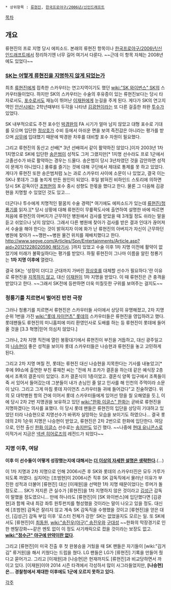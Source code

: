  * 상위항목 : [[류현진]], [[한국프로야구/2006년/신인드래프트]]

[[목차]]

== 개요 ==
류현진의 프로 지명 당시 에피소드. 본래의 류현진 항목이나 [[한국프로야구/2006년/신인드래프트]]에서 정리하기엔 너무 길어 여기서 다룬다. ~~근데 이 항목 자체는 2008년에도 있었다~~

=== [[타이거즈는 어떻게 다시 강팀이 되었나|SK는 어떻게 류현진을 지명하지 않게 되었는가]] ===
최초 [[류현진]]에게 접촉한 스카우터는 연고지역이기도 했던 [[wiki:"SK 와이번스" SK]]의 스카우터들이었다. 하지만 SK의 스카우터는 수술의 후유증이 있는 류현진보다는 당시 타자로서도, [[포수]]로서도 재능이 뛰어난 [[이재원]]에게 눈길을 주게 된다. 게다가 SK의 연고지역인 [[안산시]]에는 2학년때부터 두각을 나타낸 [[김광현]]이라는 또 다른 걸출한 좌완 [[투수]]가 있었다.

SK 내부적으로도 주전 포수인 [[박경완]]의 FA 시기가 얼마 남지 않았고 대형 포수로 기대를 모으며 입단한 [[정상호]]가 수비 등에서 아쉬운 면을 보여 즉전감은 아니라는 평가를 받으며 [[상무 야구단|상무]]에 입대했기 때문에 박경완 차후를 대비할 포수 자원이 필요했다. 

그리고 류현진의 동산고 선배[* 3년 선배여서 같이 활약하진 않았다.]이자 2003년 1차 1지명으로 SK에 입단한 [[송은범]]이 성적도 그저 그랬지만[* 1지명 선수라도 프로 1군에서 고졸선수가 바로 활약하는 경우는 드물다. 송은범이 당시 3년차였던 것을 감안하면 성적이 문제가 아니었다.] 풍류를 즐기는 것에 대해 구단에서 제대로 통제를 못 하고 있었다. 게다가 류현진 또한 송은범처럼 노는 과로 스카우터 사이에 소문이 나 있었고, 결국 이는 SK나 롯데가 그를 놓치게 만든 원인이 되었다. 후일 밝혀진 비하인드 스토리에 의하면 당시 SK 감독이던 [[조범현]]의 포수 중시 성향도 한몫을 했다고 한다. 물론 그 다음해 김광현을 지명할 수 있었던 것도 있고….

더군다나 투수에게 치명적인 팔꿈치 수술 경력[* 여기에도 에피소드가 있는데 [[류현진/청룡기]]를 읽자.][* 당시 상황에 대해 류현진이 무릎팍도사에 출연하여 설명한 바에 따르면 처음에 류현진의 아버지가 근무하던 병원에서 검사를 받았을 때 3개월 정도 쉬라는 말을 듣고 쉬었으나 낫지 않았다. 그래서 다른 병원에 찾아가 검사를 받은 결과 인대가 끊어져서 수술을 해야 한다는 것이 밝혀지자 이에 화가 난 류현진의 아버지가 자신이 근무하던 병원에 찾아가 ~~깽판~~병원 물건 위치를 재배치했다고 한다. [[http://www.segye.com/Articles/Spn/Entertainments/Article.asp?aid=20121228020590 해당기사]]. ]까지 있었고 수술 이후 1차 지명 이전에 활약이 없었기에 미래가 불확실하다는 평가를 받았다. 하필 류현진이 그나마 이름을 알린 청룡기는 '''1차 지명 이후에''' 열렸다. 

결국 SK는 '성장이 더디고 군대까지 가버린 [[정상호]]를 대체할 선수가 필요하다.'란 이유로 류현진을 [[김거김|지목하지 않고]], 대신 [[이재원]]이 1차 지명을 받았다. 이 때 류현진은 큰 충격을 받았다고 한다. ~~그래서 SK전에 등판하면 더욱 미칠듯한 구위를 보여주는 걸지도~~

=== 청룡기를 치르면서 벌어진 반전 극장 ===
그러나 청룡기를 치르면서 류현진은 스카우터들 사이에서 상당히 유명해졌고, 2차 지명 순위 1번을 가진 [[wiki:"롯데 자이언츠" 롯데]]의 스카우터들은 류현진을 영입하려고 했다. 롯데팬들도 류현진의 미니홈피에 미리 환영인사로 도배를 하는 등 류현진이 롯데에 들어올 것을 [3.3 혁명|믿어 의심치 않았다.]

그러나, 2차 지명 직전에 열린 봉황대기에서 류현진이 부진을 거듭하고, 대신 광주일고의 [[나승현]]이 좋은 성적을 보이자 롯데 스카우터들은 나승현과 류현진을 놓고 고민하게 된다.

그리고 2차 지명 며칠 전, 롯데는 류현진 대신 나승현을 지목한다는 기사를 내놓았고[* 후에 99쇼에 출연한 부친 류재천 씨는 "전에 처 조카가 결혼을 하는데 같은 예식장 2층에서 조폭의 결혼식이 있었다. 조카 결혼식이 1층이었고. 결혼식 양쪽 입구에서 조폭들이 죽 서 있어서 들어갔는데 그분들이 내가 손님인 줄 알고 인사를 해 인천의 주먹이라 소문이 났다. 그리고 그게 마침 롯데 자이언츠 스카우터들 귀에 들어갔다"고 진술하였다. 위의 모 대학병원 항의 건에 이어서 롯데 스카우터들에게 있어선 땅을 칠 오해였을 듯.], 이에 당시 2차 2번 지명권을 보유하고 있던 [[wiki:"한화 이글스" 한화]]는 곧바로 류현진을 지명하겠다는 의사를 표했다. 이 당시 롯데 팬들은 류현진의 입단을 상당히 기대하고 있었던 터라 나승현으로 지명선수가 바뀌자 실망하는 모습을 보이기도 하였으나... 결국 롯데의 2차 1순위 지명은 나승현이 받았고, 류현진은 2차 2번으로 한화에 입단한다. 여담으로, 인천 출신 [[한화 이글스]] 선수로는 [[송지만]]도 있긴 했다. ~~나중에 [[현대 유니콘스]]로 이적가서 지금은 [[넥센 히어로즈]]의 레전드가 되었다~~

=== 지명 이후, 여담 ===
'''이후 이 선수들이 어떻게 성장했는지에 대해서는 [[더 이상의 자세한 설명은 생략한다]].'''(...)

이 1차 지명과 2차 지명으로 인해 2006시즌 후 SK와 롯데의 스카우터진은 모두 가루가 되도록 까였다. 심지어는 [조범현]이 2006시즌 직후 SK 감독직에서 물러난 이유가 부진한 성적과 더불어 [류현진] 대신 [이재원]을 선택한 1차 지명 때문이었다는 루머가 돌 정도로…. SK가 저지른 큰 실수가 [류현진]을 1차 지명하지 않은 것이라고 [[김성근]] 감독이 말했을 정도였으니... 만에 하나라도 [류현진]이 [SK 와이번스]에 입단했다면 [김광현]과 함께 국내 최강 좌투 원투펀치를 형성했을 것이라는 말이 나오고 있을 정도. 대신에 [조범현] 감독은 잘리지 않고 계속 SK 감독직을 수행했을 것이고 [류현진]을 얻은 대신, [김성근] 감독 부임 이후 '로스터 전체가 강한' SK는 없었을지도 모르는 일. 또 SK에서도 [류현진]이 [[최동원]], [[wiki:"송진우(야구)" 송진우]]와 [[구대성]] ~~한화의 막장경기로 인한 멘탈강화~~같은 멘토 없이 이 정도 사기캐릭으로 컸을 것이라는 보장도 없고. '''[[wiki:"정수근" 야구에 만약이란 없다]]'''.

그리고 [류현진]이 미국 진출 후 첫 완봉승을 거뒀을 때 SK 팬들은 자기들이 [wiki:"김거김" 류거원]을 해서 키웠다는 드립을 쳤다. LG 팬들은 LG가 [류현진] 기록을 만들어 줬다고 묻어가고. 그리고 [이재원]과 [나승현]은 현재까지도 [류현진]과 비교당하면서 까이고 있다. [이재원]이야 2014 시즌 타격에서 각성하서 많이 사그라들었지만, '''[나승현]은… 경찰청에서 제대한 이후에도 1군에 오르지 못하고 있다.'''

[[각주]]
